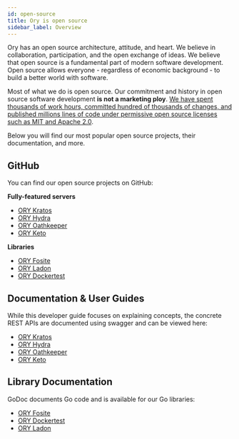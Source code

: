 ```yaml
---
id: open-source
title: Ory is open source
sidebar_label: Overview
---
```


Ory has an open source architecture, attitude, and heart. We believe in
collaboration, participation, and the open exchange of ideas. We believe that
open source is a fundamental part of modern software development. Open source
allows everyone - regardless of economic background - to build a better world
with software.

Most of what we do is open source. Our commitment and history in
open source software development **is not a marketing ploy**.
[We have spent thousands of work hours, committed hundred of thousands of changes, and published millions lines of code under permissive open source licenses such as MIT and Apache 2.0](https://github.com/ory).

Below you will find our most popular open source projects, their documentation,
and more.

## GitHub

You can find our open source projects on GitHub:

**Fully-featured servers**

- [ORY Kratos](https://github.com/ory/kratos)
- [ORY Hydra](https://github.com/ory/hydra)
- [ORY Oathkeeper](https://github.com/ory/oathkeeper)
- [ORY Keto](https://github.com/ory/keto)

**Libraries**

- [ORY Fosite](https://github.com/ory/fosite)
- [ORY Ladon](https://github.com/ory/ladon)
- [ORY Dockertest](https://github.com/ory/dockertest)

## Documentation & User Guides

While this developer guide focuses on explaining concepts, the concrete REST
APIs are documented using swagger and can be viewed here:

- [ORY Kratos](https://www.ory.sh/kratos/docs)
- [ORY Hydra](https://www.ory.sh/hydra/docs)
- [ORY Oathkeeper](https://www.ory.sh/oathkeeper/docs)
- [ORY Keto](https://www.ory.sh/keto/docs)

## Library Documentation

GoDoc documents Go code and is available for our Go libraries:

- [ORY Fosite](https://godoc.org/github.com/ory/fosite)
- [ORY Dockertest](https://godoc.org/github.com/ory/dockertest)
- [ORY Ladon](https://godoc.org/github.com/ory/ladon)
